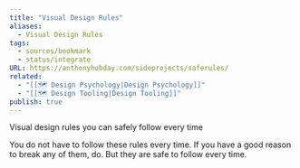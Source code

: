```yaml
---
title: "Visual Design Rules"
aliases:
  - Visual Design Rules
tags:
  - sources/bookmark
  - status/integrate
URL: https://anthonyhobday.com/sideprojects/saferules/
related:
  - "[[🗺️ Design Psychology|Design Psychology]]"
  - "[[🗺️ Design Tooling|Design Tooling]]"
publish: true
---
```




Visual design rules you can safely follow every time

You do not have to follow these rules every time. If you have a good reason to break any of them, do. But they are safe to follow every time.